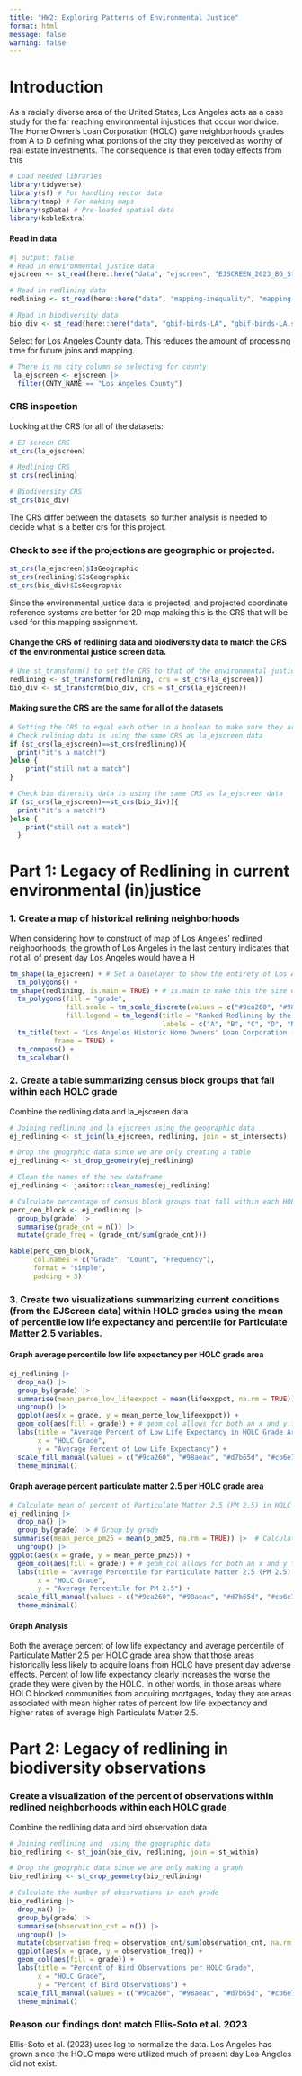 ```yaml
---
title: "HW2: Exploring Patterns of Environmental Justice"
format: html
message: false
warning: false
---
```

# Introduction
As a racially diverse area of the United States, Los Angeles acts as a case study for the far reaching environmental injustices that occur worldwide. The Home Owner's Loan Corporation (HOLC) gave neighborhoods grades from A to D defining what portions of the city they perceived as worthy of real estate investments. The consequence is that even today effects from this 


```r
# Load needed libraries 
library(tidyverse)
library(sf) # For handling vector data
library(tmap) # For making maps
library(spData) # Pre-loaded spatial data
library(kableExtra)
```

#### Read in data
```r
#| output: false
# Read in environmental justice data
ejscreen <- st_read(here::here("data", "ejscreen", "EJSCREEN_2023_BG_StatePct_with_AS_CNMI_GU_VI.gdb"))

# Read in redlining data
redlining <- st_read(here::here("data", "mapping-inequality", "mapping-inequality-los-angeles.json"))

# Read in biodiversity data
bio_div <- st_read(here::here("data", "gbif-birds-LA", "gbif-birds-LA.shp"))
```
Select for Los Angeles County data. This reduces the amount of processing time for future joins and mapping. 
```r
# There is no city column so selecting for county 
 la_ejscreen <- ejscreen |> 
  filter(CNTY_NAME == "Los Angeles County")
```
### CRS inspection
Looking at the CRS for all of the datasets: 
```r
# EJ screen CRS
st_crs(la_ejscreen)
```


```r
# Redlining CRS
st_crs(redlining)
```


```r
# Biodiversity CRS
st_crs(bio_div)
```
The CRS differ between the datasets, so further analysis is needed to decide what is a better crs for this project. 

### Check to see if the projections are geographic or projected.
```r
st_crs(la_ejscreen)$IsGeographic
st_crs(redlining)$IsGeographic
st_crs(bio_div)$IsGeographic
```
 
Since the environmental justice data is projected, and projected coordinate reference systems are better for 2D map making this is the CRS that will be used for this mapping assignment. 

#### Change the CRS of redlining data and biodiversity data to match the CRS of the environmental justice screen data.  
```r
# Use st_transform() to set the CRS to that of the environmental justice data
redlining <- st_transform(redlining, crs = st_crs(la_ejscreen))
bio_div <- st_transform(bio_div, crs = st_crs(la_ejscreen))
```

#### Making sure the CRS are the same for all of the datasets
```r
# Setting the CRS to equal each other in a boolean to make sure they are all the same
# Check relining data is using the same CRS as la_ejscreen data
if (st_crs(la_ejscreen)==st_crs(redlining)){
  print("it's a match!")
}else {
    print("still not a match")
}

# Check bio diversity data is using the same CRS as la_ejscreen data
if (st_crs(la_ejscreen)==st_crs(bio_div)){
  print("it's a match!")
}else {
    print("still not a match")
  }
```


# Part 1: Legacy of Redlining in current environmental (in)justice
### 1. Create a map of historical relining neighborhoods 
When considering how to construct of map of Los Angeles' redlined neighborhoods, the growth of Los Angeles in the last century indicates that not all of present day Los Angeles would have a H
```r
tm_shape(la_ejscreen) + # Set a baselayer to show the entirety of Los Angeles
  tm_polygons() + 
tm_shape(redlining, is.main = TRUE) + # is.main to make this the size of the map
  tm_polygons(fill = "grade",
              fill.scale = tm_scale_discrete(values = c("#9ca260", "#98aeac", "#d7b65d", "#cb6e7e")), # Color matched to align with historical maps 
              fill.legend = tm_legend(title = "Ranked Redlining by the HOLC",
                                      labels = c("A", "B", "C", "D", "NA"))) + # Add the label 
  tm_title(text = "Los Angeles Historic Home Owners' Loan Corporation (HOLC) Redlining",
           frame = TRUE) + 
  tm_compass() +
  tm_scalebar() 
```
### 2. Create a table summarizing census block groups that fall within each HOLC grade 

Combine the redlining data and la_ejscreen data
```r
# Joining redlining and la_ejscreen using the geographic data
ej_redlining <- st_join(la_ejscreen, redlining, join = st_intersects)

# Drop the geogrphic data since we are only creating a table
ej_redlining <- st_drop_geometry(ej_redlining)
```

```r
# Clean the names of the new dataframe
ej_redlining <- janitor::clean_names(ej_redlining)
```


```r
# Calculate percentage of census block groups that fall within each HOLC grade
perc_cen_block <- ej_redlining |> 
  group_by(grade) |> 
  summarise(grade_cnt = n()) |> 
  mutate(grade_freq = (grade_cnt/sum(grade_cnt)))

kable(perc_cen_block, 
      col.names = c("Grade", "Count", "Frequency"),
      format = "simple",
      padding = 3)
```
### 3. Create two visualizations summarizing current conditions (from the EJScreen data) within HOLC grades using the mean of percentile low life expectancy and percentile for Particulate Matter 2.5 variables.

#### Graph average percentile low life expectancy per HOLC grade area
```r
ej_redlining |> 
  drop_na() |> 
  group_by(grade) |> 
  summarise(mean_perce_low_lifeexppct = mean(lifeexppct, na.rm = TRUE)) |> 
  ungroup() |> 
  ggplot(aes(x = grade, y = mean_perce_low_lifeexppct)) +
  geom_col(aes(fill = grade)) + # geom_col allows for both an x and y for aesthetics
  labs(title = "Average Percent of Low Life Expectancy in HOLC Grade Areas",
       x = "HOLC Grade",
       y = "Average Percent of Low Life Expectancy") +
  scale_fill_manual(values = c("#9ca260", "#98aeac", "#d7b65d", "#cb6e7e")) + # Match colors to historic maps
  theme_minimal()
```


#### Graph average percent particulate matter 2.5 per HOLC grade area
```r
# Calculate mean of percent of Particulate Matter 2.5 (PM 2.5) in HOLC Grade Areas
ej_redlining |> 
  drop_na() |>
  group_by(grade) |> # Group by grade 
 summarise(mean_perce_pm25 = mean(p_pm25, na.rm = TRUE)) |>  # Calculate mean pm2.5
  ungroup() |> 
ggplot(aes(x = grade, y = mean_perce_pm25)) +
  geom_col(aes(fill = grade)) + # geom_col allows for both an x and y for aesthetics
  labs(title = "Average Percentile for Particulate Matter 2.5 (PM 2.5) in HOLC Grade Areas",
       x = "HOLC Grade",
       y = "Average Percentile for PM 2.5") +
  scale_fill_manual(values = c("#9ca260", "#98aeac", "#d7b65d", "#cb6e7e")) + # Match colors to historic maps
  theme_minimal()
```

#### Graph Analysis

Both the average percent of low life expectancy and average percentile of Particulate Matter 2.5 per HOLC grade area show that those areas historically less likely to acquire loans from HOLC have present day adverse effects. Percent of low life expectancy clearly increases the worse the grade they were given by the HOLC. In other words, in those areas where HOLC blocked communities from acquiring mortgages, today they are areas associated with mean higher rates of percent low life expectancy and higher rates of average high Particulate Matter 2.5.

# Part 2: Legacy of redlining in biodiversity observations
### Create a visualization of the percent of observations within redlined neighborhoods within each HOLC grade

Combine the redlining data and bird observation data
```r
# Joining redlining and  using the geographic data
bio_redlining <- st_join(bio_div, redlining, join = st_within)

# Drop the geogrphic data since we are only making a graph
bio_redlining <- st_drop_geometry(bio_redlining)
```

```r
# Calculate the number of observations in each grade 
bio_redlining |> 
  drop_na() |>
  group_by(grade) |> 
  summarise(observation_cnt = n()) |>
  ungroup() |> 
  mutate(observation_freq = observation_cnt/sum(observation_cnt, na.rm = TRUE)) |>
  ggplot(aes(x = grade, y = observation_freq)) + 
  geom_col(aes(fill = grade)) +
  labs(title = "Percent of Bird Observations per HOLC Grade",
       x = "HOLC Grade",
       y = "Percent of Bird Observations") +
  scale_fill_manual(values = c("#9ca260", "#98aeac", "#d7b65d", "#cb6e7e")) + # Match colors to historic maps
  theme_minimal()
```

### Reason our findings dont match Ellis-Soto et al. 2023
Ellis-Soto et al. (2023) uses log to normalize the data. Los Angeles has grown since the HOLC maps were utilized much of present day Los Angeles did not exist. 
